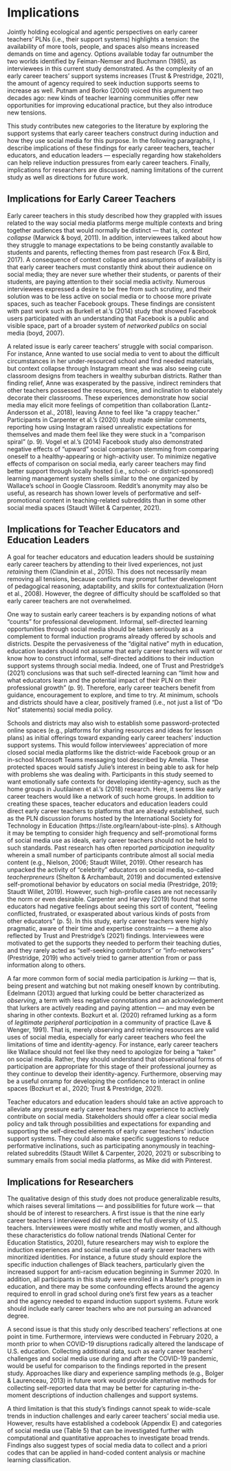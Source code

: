 # Implications

Jointly holding ecological and agentic perspectives on early career teachers’ PLNs (i.e., their support systems) highlights a tension: the availability of more tools, people, and spaces also means increased demands on time and agency. Options available today far outnumber the two worlds identified by Feiman-Nemser and Buchmann (1985), as interviewees in this current study demonstrated. As the complexity of an early career teachers’ support systems increases (Trust & Prestridge, 2021), the amount of agency required to seek induction supports seems to increase as well. Putnam and Borko (2000) voiced this argument two decades ago: new kinds of teacher learning communities offer new opportunities for improving educational practice, but they also introduce new tensions.

This study contributes new categories to the literature by exploring the support systems that early career teachers construct during induction and how they use social media for this purpose. In the following paragraphs, I describe implications of these findings for early career teachers, teacher educators, and education leaders &mdash; especially regarding how stakeholders can help relieve induction pressures from early career teachers. Finally, implications for researchers are discussed, naming limitations of the current study as well as directions for future work.

## Implications for Early Career Teachers

Early career teachers in this study described how they grappled with issues related to the way social media platforms merge multiple contexts and bring together audiences that would normally be distinct &mdash; that is, *context collapse* (Marwick & boyd, 2011). In addition, interviewees talked about how they struggle to manage expectations to be being constantly available to students and parents, reflecting themes from past research (Fox & Bird, 2017). A consequence of context collapse and assumptions of availability is that early career teachers must constantly think about their audience on social media; they are never sure whether their students, or parents of their students, are paying attention to their social media activity. Numerous interviewees expressed a desire to be free from such scrutiny, and their solution was to be less active on social media or to choose more private spaces, such as teacher Facebook groups. These findings are consistent with past work such as Burkell et al.’s (2014) study that showed Facebook users participated with an understanding that Facebook is a public and visible space, part of a broader system of *networked publics* on social media (boyd, 2007).

A related issue is early career teachers’ struggle with social comparison. For instance, Anne wanted to use social media to vent to about the difficult circumstances in her under-resourced school and find needed materials, but context collapse through Instagram meant she was also seeing cute classroom designs from teachers in wealthy suburban districts. Rather than finding relief, Anne was exasperated by the passive, indirect reminders that other teachers possessed the resources, time, and inclination to elaborately decorate their classrooms. These experiences demonstrate how social media may elicit more feelings of competition than collaboration (Lantz-Andersson et al., 2018), leaving Anne to feel like “a crappy teacher.” Participants in Carpenter et al.’s (2020) study made similar comments, reporting how using Instagram raised unrealistic expectations for themselves and made them feel like they were stuck in a “comparison spiral” (p. 9). Vogel et al.’s (2014) Facebook study also demonstrated negative effects of “upward” social comparison stemming from comparing oneself to a healthy-appearing or high-activity user. To minimize negative effects of comparison on social media, early career teachers may find better support through locally hosted (i.e., school- or district-sponsored) learning management system shells similar to the one organized by Wallace’s school in Google Classroom. Reddit’s anonymity may also be useful, as research has shown lower levels of performative and self-promotional content in teaching-related subreddits than in some other social media spaces (Staudt Willet & Carpenter, 2021).

## Implications for Teacher Educators and Education Leaders

A goal for teacher educators and education leaders should be *sustaining* early career teachers by attending to their lived experiences, not just *retaining* them (Clandinin et al., 2015). This does not necessarily mean removing all tensions, because conflicts may prompt further development of pedagogical reasoning, adaptability, and skills for contextualization (Horn et al., 2008). However, the degree of difficulty should be scaffolded so that early career teachers are not overwhelmed.

One way to sustain early career teachers is by expanding notions of what “counts” for professional development. Informal, self-directed learning opportunities through social media should be taken seriously as a complement to formal induction programs already offered by schools and districts. Despite the pervasiveness of the “digital native” myth in education, education leaders should not assume that early career teachers will want or know how to construct informal, self-directed additions to their induction support systems through social media. Indeed, one of Trust and Prestridge’s (2021) conclusions was that such self-directed learning can “limit how and what educators learn and the potential impact of their PLN on their professional growth” (p. 9). Therefore, early career teachers benefit from guidance, encouragement to explore, and time to try. At minimum, schools and districts should have a clear, positively framed (i.e., not just a list of “Do Not” statements) social media policy.

Schools and districts may also wish to establish some password-protected online spaces (e.g., platforms for sharing resources and ideas for lesson plans) as initial offerings toward expanding early career teachers’ induction support systems. This would follow interviewees’ appreciation of more closed social media platforms like the district-wide Facebook group or an in-school Microsoft Teams messaging tool described by Amelia. These protected spaces would satisfy Julie’s interest in being able to ask for help with problems she was dealing with. Participants in this study seemed to want emotionally safe contexts for developing identity-agency, such as the home groups in Juutilainen et al.’s (2018) research. Here, it seems like early career teachers would like a network of such home groups. In addition to creating these spaces, teacher educators and education leaders could direct early career teachers to platforms that are already established, such as the PLN discussion forums hosted by the International Society for Technology in Education (https://iste.org/learn/about-iste-plns).
s
Although it may be tempting to consider high frequency and self-promotional forms of social media use as ideals, early career teachers should not be held to such standards. Past research has often reported *participation inequality* wherein a small number of participants contribute almost all social media content (e.g., Nielson, 2006; Staudt Willet, 2019). Other research has unpacked the activity of “celebrity” educators on social media, so-called *teacherpreneurs* (Shelton & Archambault, 2019) and documented extensive self-promotional behavior by educators on social media (Prestridge, 2019; Staudt Willet, 2019). However, such high-profile cases are not necessarily the norm or even desirable. Carpenter and Harvey (2019) found that some educators had negative feelings about seeing this sort of content, “feeling conflicted, frustrated, or exasperated about various kinds of posts from other educators” (p. 5). In this study, early career teachers were highly pragmatic, aware of their time and expertise constraints &mdash; a theme also reflected by Trust and Prestridge’s (2021) findings. Interviewees were motivated to get the supports they needed to perform their teaching duties, and they rarely acted as “self-seeking contributors” or “info-networkers” (Prestridge, 2019) who actively tried to garner attention from or pass information along to others.

A far more common form of social media participation is *lurking* &mdash; that is, being present and watching but not making oneself known by contributing. Edelmann (2013) argued that lurking could be better characterized as *observing*, a term with less negative connotations and an acknowledgement that lurkers are actively reading and paying attention &mdash; and may even be sharing in other contexts. Bozkurt et al. (2020) reframed lurking as a form of *legitimate peripheral participation* in a community of practice (Lave & Wenger, 1991). That is, merely observing and retrieving resources are valid uses of social media, especially for early career teachers who feel the limitations of time and identity-agency. For instance, early career teachers like Wallace should not feel like they need to apologize for being a “taker” on social media. Rather, they should understand that observational forms of participation are appropriate for this stage of their professional journey as they continue to develop their identity-agency. Furthermore, observing may be a useful onramp for developing the confidence to interact in online spaces (Bozkurt et al., 2020; Trust & Prestridge, 2021).

Teacher educators and education leaders should take an active approach to alleviate any pressure early career teachers may experience to actively contribute on social media. Stakeholders should offer a clear social media policy and talk through possibilities and expectations for expanding and supporting the self-directed elements of early career teachers’ induction support systems. They could also make specific suggestions to reduce performative inclinations, such as participating anonymously in teaching-related subreddits (Staudt Willet & Carpenter, 2020, 2021) or subscribing to summary emails from social media platforms, as Mike did with Pinterest.

## Implications for Researchers

The qualitative design of this study does not produce generalizable results, which raises several limitations &mdash; and possibilities for future work &mdash; that should be of interest to researchers. A first issue is that the nine early career teachers I interviewed did not reflect the full diversity of U.S. teachers. Interviewees were mostly white and mostly women, and although these characteristics do follow national trends (National Center for Education Statistics, 2020), future researchers may wish to explore the induction experiences and social media use of early career teachers with minoritized identities. For instance, a future study should explore the specific induction challenges of Black teachers, particularly given the increased support for anti-racism education beginning in Summer 2020. In addition, all participants in this study were enrolled in a Master’s program in education, and there may be some confounding effects around the agency required to enroll in grad school during one’s first few years as a teacher and the agency needed to expand induction support systems. Future work should include early career teachers who are not pursuing an advanced degree.

A second issue is that this study only described teachers’ reflections at one point in time. Furthermore, interviews were conducted in February 2020, a month prior to when COVID-19 disruptions radically altered the landscape of U.S. education. Collecting additional data, such as early career teachers’ challenges and social media use during and after the COVID-19 pandemic, would be useful for comparison to the findings reported in the present study. Approaches like diary and experience sampling methods (e.g., Bolger & Laurenceau, 2013) in future work would provide alternative methods for collecting self-reported data that may be better for capturing in-the-moment descriptions of induction challenges and support systems.

A third limitation is that this study’s findings cannot speak to wide-scale trends in induction challenges and early career teachers’ social media use. However, results have established a codebook (Appendix E) and categories of social media use (Table 5) that can be investigated further with computational and quantitative approaches to investigate broad trends. Findings also suggest types of social media data to collect and a priori codes that can be applied in hand-coded content analysis or machine learning classification.
